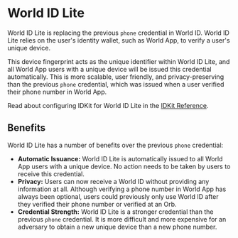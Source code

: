 # World ID Lite

World ID Lite is replacing the previous `phone` credential in World ID. World ID Lite relies on the user's identity wallet, such as World App, to verify a user's unique device.

This device fingerprint acts as the unique identifier within World ID Lite, and all World App users with a unique device will be issued this credential automatically. This is more scalable, user friendly, and privacy-preserving than the previous `phone` credential, which was issued when a user verified their phone number in World App.

<Note>Read about configuring IDKit for World ID Lite in the [IDKit Reference](/reference/idkit/).</Note>

## Benefits

World ID Lite has a number of benefits over the previous `phone` credential:

- **Automatic Issuance:** World ID Lite is automatically issued to all World App users with a unique device. No action needs to be taken by users to receive this credential.
- **Privacy:** Users can now receive a World ID without providing any information at all. Although verifying a phone number in World App has always been optional, users could previously only use World ID after they verified their phone number or verified at an Orb.
- **Credential Strength:** World ID Lite is a stronger credential than the previous `phone` credential. It is more difficult and more expensive for an adversary to obtain a new unique device than a new phone number.